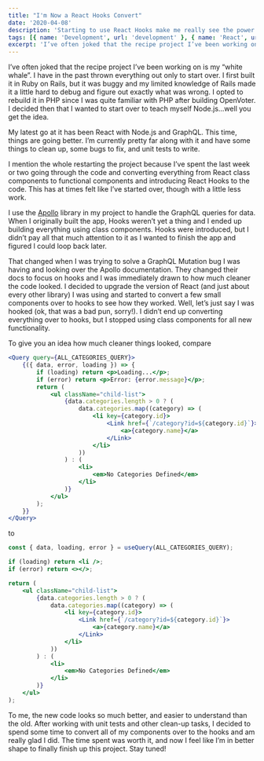```yaml
---
title: "I'm Now a React Hooks Convert"
date: '2020-04-08'
description: 'Starting to use React Hooks make me really see the power of React'
tags: [{ name: 'Development', url: 'development' }, { name: 'React', url: 'react' }, { name: 'GraphQL', url: 'graphql' }]
excerpt: 'I’ve often joked that the recipe project I’ve been working on is my “white whale”. I have in the past thrown everything out only to start over. I first built it in Ruby on Rails, but it was buggy and my limited knowledge of Rails made it a little hard to debug and figure out exactly what was wrong. I opted to rebuild it in PHP since I was quite familiar with PHP after building OpenVoter. I decided then that I wanted to start over to teach myself Node.js...well you get the idea.'
---
```


I’ve often joked that the recipe project I’ve been working on is my “white whale”. I have in the past thrown everything out only to start over. I first built it in Ruby on Rails, but it was buggy and my limited knowledge of Rails made it a little hard to debug and figure out exactly what was wrong. I opted to rebuild it in PHP since I was quite familiar with PHP after building OpenVoter. I decided then that I wanted to start over to teach myself Node.js...well you get the idea.

My latest go at it has been React with Node.js and GraphQL. This time, things are going better. I’m currently pretty far along with it and have some things to clean up, some bugs to fix, and unit tests to write.

I mention the whole restarting the project because I’ve spent the last week or two going through the code and converting everything from React class components to functional components and introducing React Hooks to the code. This has at times felt like I’ve started over, though with a little less work.

I use the [Apollo](https://www.apollographql.com/docs/graphql-tools/) library in my project to handle the GraphQL queries for data. When I originally built the app, Hooks weren’t yet a thing and I ended up building everything using class components. Hooks were introduced, but I didn’t pay all that much attention to it as I wanted to finish the app and figured I could loop back later.

That changed when I was trying to solve a GraphQL Mutation bug I was having and looking over the Apollo documentation. They changed their docs to focus on hooks and I was immediately drawn to how much cleaner the code looked. I decided to upgrade the version of React (and just about every other library) I was using and started to convert a few small components over to hooks to see how they worked. Well, let’s just say I was hooked (ok, that was a bad pun, sorry!). I didn’t end up converting everything over to hooks, but I stopped using class components for all new functionality.

To give you an idea how much cleaner things looked, compare

```jsx
<Query query={ALL_CATEGORIES_QUERY}>
    {({ data, error, loading }) => {
        if (loading) return <p>Loading...</p>;
        if (error) return <p>Error: {error.message}</p>;
        return (
            <ul className="child-list">
                {data.categories.length > 0 ? (
                    data.categories.map((category) => (
                        <li key={category.id}>
                            <Link href={`/category?id=${category.id}`}>
                                <a>{category.name}</a>
                            </Link>
                        </li>
                    ))
                ) : (
                    <li>
                        <em>No Categories Defined</em>
                    </li>
                )}
            </ul>
        );
    }}
</Query>
```

to

```jsx
const { data, loading, error } = useQuery(ALL_CATEGORIES_QUERY);

if (loading) return <li />;
if (error) return <></>;

return (
    <ul className="child-list">
        {data.categories.length > 0 ? (
            data.categories.map((category) => (
                <li key={category.id}>
                    <Link href={`/category?id=${category.id}`}>
                        <a>{category.name}</a>
                    </Link>
                </li>
            ))
        ) : (
            <li>
                <em>No Categories Defined</em>
            </li>
        )}
    </ul>
);
```

To me, the new code looks so much better, and easier to understand than the old. After working with unit tests and other clean-up tasks, I decided to spend some time to convert all of my components over to the hooks and am really glad I did. The time spent was worth it, and now I feel like I’m in better shape to finally finish up this project. Stay tuned!
